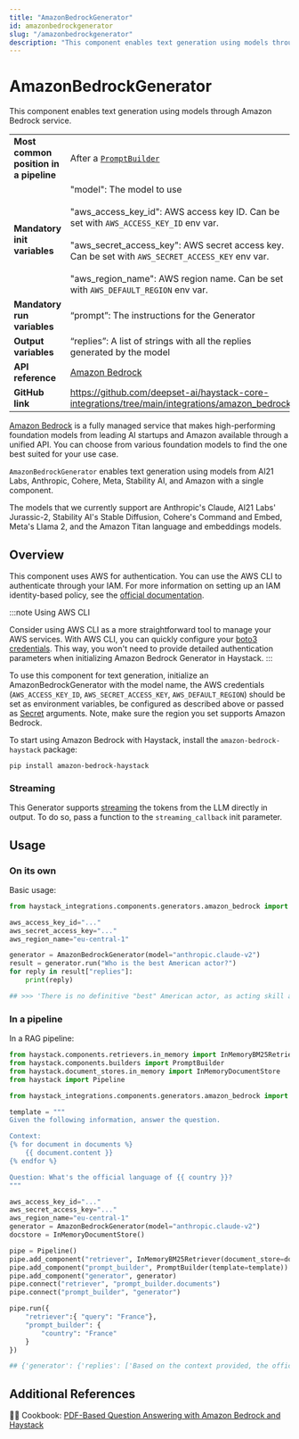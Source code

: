 ```yaml
---
title: "AmazonBedrockGenerator"
id: amazonbedrockgenerator
slug: "/amazonbedrockgenerator"
description: "This component enables text generation using models through Amazon Bedrock service."
---
```


# AmazonBedrockGenerator

This component enables text generation using models through Amazon Bedrock service.

|  |  |
| --- | --- |
| **Most common position in a pipeline** | After a [`PromptBuilder`](../builders/promptbuilder.mdx)  |
| **Mandatory init variables** | "model": The model to use  <br /> <br />"aws_access_key_id": AWS access key ID. Can be set with `AWS_ACCESS_KEY_ID` env var.  <br /> <br />"aws_secret_access_key": AWS secret access key. Can be set with `AWS_SECRET_ACCESS_KEY` env var.  <br /> <br />"aws_region_name": AWS region name. Can be set with `AWS_DEFAULT_REGION` env var. |
| **Mandatory run variables** | “prompt”: The instructions for the Generator |
| **Output variables** | “replies”: A list of strings with all the replies generated by the model |
| **API reference** | [Amazon Bedrock](/reference/integrations-amazon-bedrock) |
| **GitHub link** | https://github.com/deepset-ai/haystack-core-integrations/tree/main/integrations/amazon_bedrock |

[Amazon Bedrock](https://docs.aws.amazon.com/bedrock/latest/userguide/what-is-bedrock.html) is a fully managed service that makes high-performing foundation models from leading AI startups and Amazon available through a unified API. You can choose from various foundation models to find the one best suited for your use case.

`AmazonBedrockGenerator` enables text generation using models from AI21 Labs, Anthropic, Cohere, Meta, Stability AI, and Amazon with a single component.

The models that we currently support are Anthropic's Claude, AI21 Labs' Jurassic-2, Stability AI's Stable Diffusion, Cohere's Command and Embed, Meta's Llama 2, and the Amazon Titan language and embeddings models.

## Overview

This component uses AWS for authentication. You can use the AWS CLI to authenticate through your IAM. For more information on setting up an IAM identity-based policy, see the [official documentation](https://docs.aws.amazon.com/bedrock/latest/userguide/security_iam_id-based-policy-examples.html).

:::note Using AWS CLI

Consider using AWS CLI as a more straightforward tool to manage your AWS services. With AWS CLI, you can quickly configure your [boto3 credentials](https://boto3.amazonaws.com/v1/documentation/api/latest/guide/credentials.html). This way, you won't need to provide detailed authentication parameters when initializing Amazon Bedrock Generator in Haystack.
:::

To use this component for text generation, initialize an AmazonBedrockGenerator with the model name, the AWS credentials (`AWS_ACCESS_KEY_ID`, `AWS_SECRET_ACCESS_KEY`, `AWS_DEFAULT_REGION`) should be set as environment variables, be configured as described above or passed as [Secret](../../concepts/secret-management.mdx) arguments. Note, make sure the region you set supports Amazon Bedrock.

To start using Amazon Bedrock with Haystack, install the `amazon-bedrock-haystack` package:

```shell
pip install amazon-bedrock-haystack
```

### Streaming

This Generator supports [streaming](guides-to-generators/choosing-the-right-generator.mdx#streaming-support) the tokens from the LLM directly in output. To do so, pass a function to the `streaming_callback` init parameter.

## Usage

### On its own

Basic usage:

```python
from haystack_integrations.components.generators.amazon_bedrock import AmazonBedrockGenerator

aws_access_key_id="..."
aws_secret_access_key="..."
aws_region_name="eu-central-1"

generator = AmazonBedrockGenerator(model="anthropic.claude-v2")
result = generator.run("Who is the best American actor?")
for reply in result["replies"]:
    print(reply)

## >>> 'There is no definitive "best" American actor, as acting skill and talent a# re subjective. However, some of the most acclaimed and influential American act# ors include Tom Hanks, Daniel Day-Lewis, Denzel Washington, Meryl Streep, Rober# t De Niro, Al Pacino, Marlon Brando, Jack Nicholson, Leonardo DiCaprio and John# ny Depp. Choosing a single "best" actor comes down to personal preference.'
```

### In a pipeline

In a RAG pipeline:

```python
from haystack.components.retrievers.in_memory import InMemoryBM25Retriever
from haystack.components.builders import PromptBuilder
from haystack.document_stores.in_memory import InMemoryDocumentStore
from haystack import Pipeline

from haystack_integrations.components.generators.amazon_bedrock import AmazonBedrockGenerator

template = """
Given the following information, answer the question.

Context:
{% for document in documents %}
    {{ document.content }}
{% endfor %}

Question: What's the official language of {{ country }}?
"""

aws_access_key_id="..."
aws_secret_access_key="..."
aws_region_name="eu-central-1"
generator = AmazonBedrockGenerator(model="anthropic.claude-v2")
docstore = InMemoryDocumentStore()

pipe = Pipeline()
pipe.add_component("retriever", InMemoryBM25Retriever(document_store=docstore))
pipe.add_component("prompt_builder", PromptBuilder(template=template))
pipe.add_component("generator", generator)
pipe.connect("retriever", "prompt_builder.documents")
pipe.connect("prompt_builder", "generator")

pipe.run({
    "retriever":{ "query": "France"},
    "prompt_builder": {
        "country": "France"
    }
})

## {'generator': {'replies': ['Based on the context provided, the official language of France is French.']}}
```

## Additional References

:cook: Cookbook: [PDF-Based Question Answering with Amazon Bedrock and Haystack](https://haystack.deepset.ai/cookbook/amazon_bedrock_for_documentation_qa)
